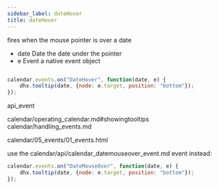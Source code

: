 ```yaml
---
sidebar_label: dateHover
title: dateHover
---
```



          


<Short>

fires when the mouse pointer is over a date


</Short>



- date  	Date    	the date under the pointer
- e 		Event		a native event object

~~~js

calendar.events.on("DateHover", function(date, e) {
    dhx.tooltip(date, {node: e.target, position: "bottom"});
});


~~~
 api_event

<Descr>




</Descr>



calendar/operating_calendar.md#showingtooltips
calendar/handling_events.md


calendar/05_events/01_events.html

 use the calendar/api/calendar_datemouseover_event.md event instead:

~~~js
calendar.events.on("DateMouseOver", function(date, e) {
    dhx.tooltip(date, {node: e.target, position: "bottom"});
});
~~~
